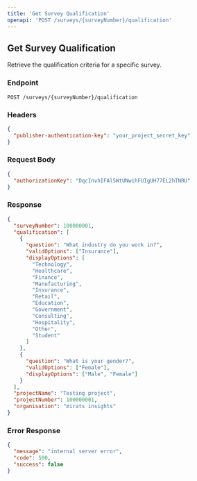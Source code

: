 ```yaml
---
title: 'Get Survey Qualification'
openapi: 'POST /surveys/{surveyNumber}/qualification'
---
```


## Get Survey Qualification

Retrieve the qualification criteria for a specific survey.

### Endpoint
```http
POST /surveys/{surveyNumber}/qualification
```

### Headers
```json
{
  "publisher-authentication-key": "your_project_secret_key"
}
```

### Request Body
```json
{
  "authorizationKey": "DqcInvhIFAl5WtUNwihFUIgUH77EL2hTNRU"
}
```

### Response
```json
{
  "surveyNumber": 100000001,
  "qualification": [
    {
      "question": "What industry do you work in?",
      "validOptions": ["Insurance"],
      "displayOptions": [
        "Technology",
        "Healthcare",
        "Finance",
        "Manufacturing",
        "Insurance",
        "Retail",
        "Education",
        "Government",
        "Consulting",
        "Hospitality",
        "Other",
        "Student"
      ]
    },
    {
      "question": "What is your gender?",
      "validOptions": ["Female"],
      "displayOptions": ["Male", "Female"]
    }
  ],
  "projectName": "Testing project",
  "projectNumber": 100000001,
  "organisation": "mirats insights"
}
```

### Error Response
```json
{
  "message": "internal server error",
  "code": 500,
  "success": false
}
```
